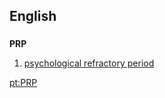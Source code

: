 {{also|PrP}}

==English==

==={{initialism}}===
'''PRP'''

# [[psychological refractory period]]

[[pt:PRP]]